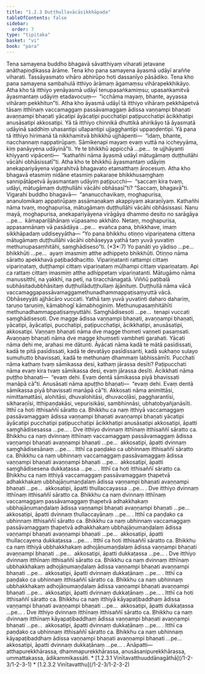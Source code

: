 ```yaml
---
title: "1.2.3 Duṭṭhullavācāsikkhāpada"
tableOfContents: false
sidebar:
  order: 7
type: "tipitaka"
basket: "vi"
book: "para"
---
```



<DynamicBreadcrumb />

<Division number="283" book="para">

<Paragraph number="1133" book="para">
Tena samayena buddho bhagavā sāvatthiyaṃ viharati jetavane anāthapiṇḍikassa ārāme. Tena kho pana samayena āyasmā udāyī araññe viharati. Tassāyasmato vihāro abhirūpo hoti dassanīyo pāsādiko. Tena kho pana samayena sambahulā itthiyo ārāmaṃ āgamaṃsu vihārapekkhikāyo. Atha kho tā itthiyo yenāyasmā udāyī tenupasaṅkamiṃsu; upasaṅkamitvā āyasmantaṃ udāyiṃ etadavocuṃ—  “icchāma mayaṃ, bhante, ayyassa vihāraṃ pekkhitun”ti. Atha kho āyasmā udāyī tā itthiyo vihāraṃ pekkhāpetvā tāsaṃ itthīnaṃ vaccamaggaṃ passāvamaggaṃ ādissa vaṇṇampi bhaṇati avaṇṇampi bhaṇati yācatipi āyācatipi pucchatipi paṭipucchatipi ācikkhatipi anusāsatipi akkosatipi. Yā tā itthiyo chinnikā dhuttikā ahirikāyo tā āyasmatā udāyinā saddhiṃ uhasantipi ullapantipi ujjagghantipi uppaṇḍentipi. Yā pana tā itthiyo hirimanā tā nikkhamitvā bhikkhū ujjhāpenti—  “idaṃ, bhante, nacchannaṃ nappatirūpaṃ. Sāmikenapi mayaṃ evaṃ vuttā na iccheyyāma, kiṃ panāyyena udāyinā”ti. Ye te bhikkhū appicchā …pe…  te ujjhāyanti khiyyanti vipācenti—  “kathañhi nāma āyasmā udāyī mātugāmaṃ duṭṭhullāhi vācāhi obhāsissatī”ti.



</Paragraph>

<Paragraph number="1134" book="para">
Atha kho te bhikkhū āyasmantaṃ udāyiṃ anekapariyāyena vigarahitvā bhagavato etamatthaṃ ārocesuṃ. Atha kho bhagavā etasmiṃ nidāne etasmiṃ pakaraṇe bhikkhusaṃghaṃ sannipātāpetvā āyasmantaṃ udāyiṃ paṭipucchi—  “saccaṃ kira tvaṃ, udāyi, mātugāmaṃ duṭṭhullāhi vācāhi obhāsasī”ti? “Saccaṃ, bhagavā”ti. Vigarahi buddho bhagavā—  “ananucchavikaṃ, moghapurisa, ananulomikaṃ appatirūpaṃ assāmaṇakaṃ akappiyaṃ akaraṇīyaṃ. Kathañhi nāma tvaṃ, moghapurisa, mātugāmaṃ duṭṭhullāhi vācāhi obhāsissasi. Nanu mayā, moghapurisa, anekapariyāyena virāgāya dhammo desito no sarāgāya …pe…  kāmapariḷāhānaṃ vūpasamo akkhāto. Netaṃ, moghapurisa, appasannānaṃ vā pasādāya …pe…  evañca pana, bhikkhave, imaṃ sikkhāpadaṃ uddiseyyātha—



</Paragraph>

</Division>
<Division number="284" book="para">

<Paragraph number="1135" book="para">
<Emphasis>“Yo pana bhikkhu otiṇṇo vipariṇatena cittena mātugāmaṃ duṭṭhullāhi vācāhi obhāseyya yathā taṃ yuvā yuvatiṃ methunupasaṃhitāhi, saṃghādiseso”</Emphasis>ti. (*3*:<Emphasis>7</Emphasis>)



</Paragraph>

</Division>
<Division number="285" book="para">

<Paragraph number="1136" book="para">
<Emphasis>Yo panā</Emphasis>ti yo yādiso …pe…  <Emphasis>bhikkhū</Emphasis>ti …pe…  ayaṃ imasmiṃ atthe adhippeto bhikkhūti.



</Paragraph>

<Paragraph number="1137" book="para">
<Emphasis>Otiṇṇo</Emphasis> nāma sāratto apekkhavā paṭibaddhacitto.



</Paragraph>

<Paragraph number="1138" book="para">
<Emphasis>Vipariṇatan</Emphasis>ti rattampi cittaṃ vipariṇataṃ, duṭṭhampi cittaṃ vipariṇataṃ mūḷhampi cittaṃ vipariṇataṃ. Api ca rattaṃ cittaṃ imasmiṃ atthe adhippetaṃ vipariṇatanti.



</Paragraph>

<Paragraph number="1139" book="para">
<Emphasis>Mātugāmo</Emphasis> nāma manussitthī, na yakkhī, na petī, na tiracchānagatā. Viññū paṭibalā subhāsitadubbhāsitaṃ duṭṭhullāduṭṭhullaṃ ājānituṃ.



</Paragraph>

<Paragraph number="1140" book="para">
<Emphasis>Duṭṭhullā</Emphasis> nāma <Emphasis>vācā</Emphasis> vaccamaggapassāvamaggamethunadhammappaṭisaṃyuttā vācā.



</Paragraph>

<Paragraph number="1141" book="para">
<Emphasis>Obhāseyyā</Emphasis>ti ajjhācāro vuccati.



</Paragraph>

<Paragraph number="1142" book="para">
<Emphasis>Yathā taṃ yuvā yuvatin</Emphasis>ti daharo dahariṃ, taruṇo taruṇiṃ, kāmabhogī kāmabhoginiṃ.



</Paragraph>

<Paragraph number="1143" book="para">
<Emphasis>Methunupasaṃhitāhī</Emphasis>ti methunadhammappaṭisaṃyuttāhi.



</Paragraph>

<Paragraph number="1144" book="para">
<Emphasis>Saṃghādiseso</Emphasis>ti …pe…  tenapi vuccati saṃghādisesoti.



</Paragraph>

<Paragraph number="1145" book="para">
Dve magge ādissa vaṇṇampi bhaṇati, avaṇṇampi bhaṇati, yācatipi, āyācatipi, pucchatipi, paṭipucchatipi, ācikkhatipi, anusāsatipi, akkosatipi.



</Paragraph>

<Paragraph number="1146" book="para">
<Emphasis>Vaṇṇaṃ bhaṇati</Emphasis> nāma dve magge thometi vaṇṇeti pasaṃsati.



</Paragraph>

<Paragraph number="1147" book="para">
<Emphasis>Avaṇṇaṃ bhaṇati</Emphasis> nāma dve magge khuṃseti vambheti garahati.



</Paragraph>

<Paragraph number="1148" book="para">
<Emphasis>Yācati</Emphasis> nāma dehi me, arahasi me dātunti.



</Paragraph>

<Paragraph number="1149" book="para">
<Emphasis>Āyācati</Emphasis> nāma kadā te mātā pasīdissati, kadā te pitā pasīdissati, kadā te devatāyo pasīdissanti, kadā sukhaṇo sulayo sumuhutto bhavissati, kadā te methunaṃ dhammaṃ labhissāmīti.



</Paragraph>

<Paragraph number="1150" book="para">
<Emphasis>Pucchati</Emphasis> nāma kathaṃ tvaṃ sāmikassa desi, kathaṃ jārassa desīti?



</Paragraph>

<Paragraph number="1151" book="para">
<Emphasis>Paṭipucchati</Emphasis> nāma evaṃ kira tvaṃ sāmikassa desi, evaṃ jārassa desīti.



</Paragraph>

<Paragraph number="1152" book="para">
<Emphasis>Ācikkhati</Emphasis> nāma puṭṭho bhaṇati—  “evaṃ dehi. Evaṃ dentā sāmikassa piyā bhavissati manāpā cā”ti.



</Paragraph>

<Paragraph number="1153" book="para">
<Emphasis>Anusāsati</Emphasis> nāma apuṭṭho bhaṇati—  “evaṃ dehi. Evaṃ dentā sāmikassa piyā bhavissati manāpā cā”ti.



</Paragraph>

<Paragraph number="1154" book="para">
<Emphasis>Akkosati</Emphasis> nāma animittāsi, nimittamattāsi, alohitāsi, dhuvalohitāsi, dhuvacoḷāsi, paggharantīsi, sikharaṇīsi, itthipaṇḍakāsi, vepurisikāsi, sambhinnāsi, ubhatobyañjanāsīti.



</Paragraph>

</Division>
<Division number="286" book="para">

<Paragraph number="1155" book="para">
Itthī ca hoti itthisaññī sāratto ca. Bhikkhu ca naṃ itthiyā vaccamaggaṃ passāvamaggaṃ ādissa vaṇṇampi bhaṇati avaṇṇampi bhaṇati yācatipi āyācatipi pucchatipi paṭipucchatipi ācikkhatipi anusāsatipi akkosatipi, āpatti saṃghādisesassa …pe… .



</Paragraph>

<Paragraph number="1156" book="para">
Dve itthiyo dvinnaṃ itthīnaṃ itthisaññī sāratto ca. Bhikkhu ca naṃ dvinnaṃ itthīnaṃ vaccamaggaṃ passāvamaggaṃ ādissa vaṇṇampi bhaṇati avaṇṇampi bhaṇati …pe…  akkosatipi, āpatti dvinnaṃ saṃghādisesānaṃ …pe… .



</Paragraph>

<Paragraph number="1157" book="para">
Itthī ca paṇḍako ca ubhinnaṃ itthisaññī sāratto ca. Bhikkhu ca naṃ ubhinnaṃ vaccamaggaṃ passāvamaggaṃ ādissa vaṇṇampi bhaṇati avaṇṇampi bhaṇati …pe…  akkosatipi, āpatti saṃghādisesena dukkaṭassa …pe… .



</Paragraph>

<Paragraph number="1158" book="para">
Itthī ca hoti itthisaññī sāratto ca. Bhikkhu ca naṃ itthiyā vaccamaggaṃ passāvamaggaṃ ṭhapetvā adhakkhakaṃ ubbhajāṇumaṇḍalaṃ ādissa vaṇṇampi bhaṇati avaṇṇampi bhaṇati …pe…  akkosatipi, āpatti thullaccayassa …pe… .



</Paragraph>

<Paragraph number="1159" book="para">
Dve itthiyo dvinnaṃ itthīnaṃ itthisaññī sāratto ca. Bhikkhu ca naṃ dvinnaṃ itthīnaṃ vaccamaggaṃ passāvamaggaṃ ṭhapetvā adhakkhakaṃ ubbhajāṇumaṇḍalaṃ ādissa vaṇṇampi bhaṇati avaṇṇampi bhaṇati …pe…  akkosatipi, āpatti dvinnaṃ thullaccayānaṃ …pe… .



</Paragraph>

<Paragraph number="1160" book="para">
Itthī ca paṇḍako ca ubhinnaṃ itthisaññī sāratto ca. Bhikkhu ca naṃ ubhinnaṃ vaccamaggaṃ passāvamaggaṃ ṭhapetvā adhakkhakaṃ ubbhajāṇumaṇḍalaṃ ādissa vaṇṇampi bhaṇati avaṇṇampi bhaṇati …pe…  akkosatipi, āpatti thullaccayena dukkaṭassa …pe… .



</Paragraph>

<Paragraph number="1161" book="para">
Itthī ca hoti itthisaññī sāratto ca. Bhikkhu ca naṃ itthiyā ubbhakkhakaṃ adhojāṇumaṇḍalaṃ ādissa vaṇṇampi bhaṇati avaṇṇampi bhaṇati …pe…  akkosatipi, āpatti dukkaṭassa …pe… .



</Paragraph>

<Paragraph number="1162" book="para">
Dve itthiyo dvinnaṃ itthīnaṃ itthisaññī sāratto ca. Bhikkhu ca naṃ dvinnaṃ itthīnaṃ ubbhakkhakaṃ adhojāṇumaṇḍalaṃ ādissa vaṇṇampi bhaṇati avaṇṇampi bhaṇati …pe…  akkosatipi, āpatti dvinnaṃ dukkaṭānaṃ …pe… .



</Paragraph>

<Paragraph number="1163" book="para">
Itthī ca paṇḍako ca ubhinnaṃ itthisaññī sāratto ca. Bhikkhu ca naṃ ubhinnaṃ ubbhakkhakaṃ adhojāṇumaṇḍalaṃ ādissa vaṇṇampi bhaṇati avaṇṇampi bhaṇati …pe…  akkosatipi, āpatti dvinnaṃ dukkaṭānaṃ …pe… .



</Paragraph>

<Paragraph number="1164" book="para">
Itthī ca hoti itthisaññī sāratto ca. Bhikkhu ca naṃ itthiyā kāyapaṭibaddhaṃ ādissa vaṇṇampi bhaṇati avaṇṇampi bhaṇati …pe…  akkosatipi, āpatti dukkaṭassa …pe… .



</Paragraph>

<Paragraph number="1165" book="para">
Dve itthiyo dvinnaṃ itthīnaṃ itthisaññī sāratto ca. Bhikkhu ca naṃ dvinnaṃ itthīnaṃ kāyapaṭibaddhaṃ ādissa vaṇṇampi bhaṇati avaṇṇampi bhaṇati …pe…  akkosatipi, āpatti dvinnaṃ dukkaṭānaṃ …pe… .



</Paragraph>

<Paragraph number="1166" book="para">
Itthī ca paṇḍako ca ubhinnaṃ itthisaññī sāratto ca. Bhikkhu ca naṃ ubhinnaṃ kāyapaṭibaddhaṃ ādissa vaṇṇampi bhaṇati avaṇṇampi bhaṇati …pe…  akkosatipi, āpatti dvinnaṃ dukkaṭānaṃ …pe… .



</Paragraph>

</Division>
<Division number="287" book="para">

<Paragraph number="1167" book="para">
Anāpatti—  atthapurekkhārassa, dhammapurekkhārassa, anusāsanipurekkhārassa, ummattakassa, ādikammikassāti.

</Paragraph>
</Division>

<TableOfContents book="para" section="1.2.3">
* [1.2.3.1 Vinītavatthuuddānagāthā](/1-2-3/1-2-3-1)
* [1.2.3.2 Vinītavatthu](/1-2-3/1-2-3-2)
</TableOfContents>